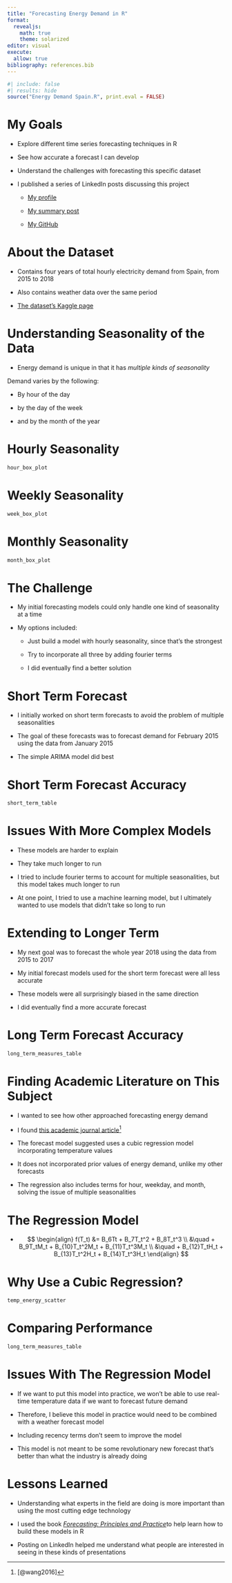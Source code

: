 ```yaml
---
title: "Forecasting Energy Demand in R"
format: 
  revealjs:
    math: true
    theme: solarized
editor: visual
execute: 
  allow: true
bibliography: references.bib
---
```


```r
#| include: false
#| results: hide
source("Energy Demand Spain.R", print.eval = FALSE)
```

# My Goals

-   Explore different time series forecasting techniques in R

-   See how accurate a forecast I can develop

-   Understand the challenges with forecasting this specific dataset

-   I published a series of LinkedIn posts discussing this project

    -   [My profile](https://www.linkedin.com/in/zachary-nabavian/)

    -   [My summary post](https://www.linkedin.com/pulse/lessons-learned-from-my-energy-demand-forecasting-project-nabavian-wnmhe/?trackingId=1JOoGdvNSM%2BKmxpCE6WUwA%3D%3D)

    -   [My GitHub](https://github.com/Zach-Nabavian/Energy_Demand)

# About the Dataset

-   Contains four years of total hourly electricity demand from Spain, from 2015 to 2018

-   Also contains weather data over the same period

-   [The dataset's Kaggle page](https://www.kaggle.com/datasets/nicholasjhana/energy-consumption-generation-prices-and-weather)

# Understanding Seasonality of the Data

-   Energy demand is unique in that it has *multiple kinds of seasonality*

Demand varies by the following:

-   By hour of the day

-   by the day of the week

-   and by the month of the year

# Hourly Seasonality

```r
hour_box_plot
```

# Weekly Seasonality

```r
week_box_plot
```

# Monthly Seasonality

```r
month_box_plot
```

# The Challenge

-   My initial forecasting models could only handle one kind of seasonality at a time

-   My options included:

    -   Just build a model with hourly seasonality, since that's the strongest

    -   Try to incorporate all three by adding fourier terms

    -   I did eventually find a better solution

# Short Term Forecast

-   I initially worked on short term forecasts to avoid the problem of multiple seasonalities

-   The goal of these forecasts was to forecast demand for February 2015 using the data from January 2015

-   The simple ARIMA model did best

# Short Term Forecast Accuracy

```r
short_term_table
```

# Issues With More Complex Models

-   These models are harder to explain

-   They take much longer to run

-   I tried to include fourier terms to account for multiple seasonalities, but this model takes much longer to run

-   At one point, I tried to use a machine learning model, but I ultimately wanted to use models that didn't take so long to run

# Extending to Longer Term

-   My next goal was to forecast the whole year 2018 using the data from 2015 to 2017

-   My initial forecast models used for the short term forecast were all less accurate

-   These models were all surprisingly biased in the same direction

-   I did eventually find a more accurate forecast

# Long Term Forecast Accuracy

```r
long_term_measures_table
```

# Finding Academic Literature on This Subject

-   I wanted to see how other approached forecasting energy demand

-   I found [this academic journal article](https://www.sciencedirect.com/science/article/abs/pii/S0169207015001557)[^1]

-   The forecast model suggested uses a cubic regression model incorporating temperature values

-   It does not incorporated prior values of energy demand, unlike my other forecasts

-   The regression also includes terms for hour, weekday, and month, solving the issue of multiple seasonalities

[^1]: [@wang2016]

# The Regression Model

-   $$
    \begin{align}
    f(T_t) &= B_6Tt + B_7T_t^2 + B_8T_t^3 \\ 
    &\quad + B_9T_tM_t + B_{10}T_t^2M_t + B_{11}T_t^3M_t \\ 
    &\quad + B_{12}T_tH_t + B_{13}T_t^2H_t + B_{14}T_t^3H_t
    \end{align}
    $$

# Why Use a Cubic Regression?

```r
temp_energy_scatter
```

# Comparing Performance

```r
long_term_measures_table
```

# Issues With The Regression Model

-   If we want to put this model into practice, we won't be able to use real-time temperature data if we want to forecast future demand

-   Therefore, I believe this model in practice would need to be combined with a weather forecast model

-   Including recency terms don't seem to improve the model

-   This model is not meant to be some revolutionary new forecast that's better than what the industry is already doing

# Lessons Learned

-   Understanding what experts in the field are doing is more important than using the most cutting edge technology

-   I used the book [*Forecasting: Principles and Practice*](https://otexts.com/fpp3/bibliography.html)to help learn how to build these models in R

-   Posting on LinkedIn helped me understand what people are interested in seeing in these kinds of presentations
